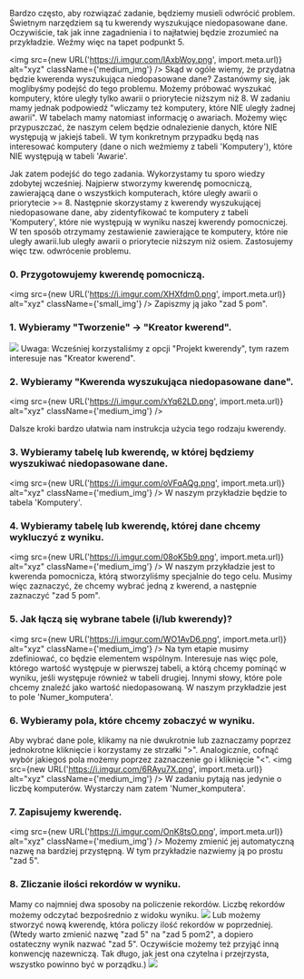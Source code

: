 Bardzo często, aby rozwiązać zadanie, będziemy musieli odwrócić problem. Świetnym narzędziem są tu kwerendy wyszukujące niedopasowane dane. Oczywiście, tak jak inne zagadnienia i to najłatwiej będzie zrozumieć na przykładzie. Weźmy więc na tapet podpunkt 5.

<img src={new URL('https://i.imgur.com/lAxbWoy.png', import.meta.url)} alt="xyz" className={'medium_img'} />
Skąd w ogóle wiemy, że przydatna będzie kwerenda wyszukująca niedopasowane dane?
Zastanówmy się, jak moglibyśmy podejść do tego problemu. Możemy próbować wyszukać komputery, które uległy tylko awarii o priorytecie niższym niż 8. W zadaniu mamy jednak podpowiedź "wliczamy też komputery, które NIE uległy żadnej awarii". W tabelach mamy natomiast informację o awariach. Możemy więc przypuszczać, że naszym celem będzie odnalezienie danych, które NIE występują w jakiejś tabeli. W tym konkretnym przypadku będą nas interesować komputery (dane o nich weźmiemy z tabeli 'Komputery'), które NIE występują w tabeli 'Awarie'.

Jak zatem podejść do tego zadania. Wykorzystamy tu sporo wiedzy zdobytej wcześniej. Najpierw stworzymy kwerendę pomocniczą, zawierającą dane o wszystkich komputerach, które uległy awarii o priorytecie >= 8.
Następnie skorzystamy z kwerendy wyszukującej niedopasowane dane, aby zidentyfikować te komputery z tabeli 'Komputery', które nie występują w wyniku naszej kwerendy pomocniczej. W ten sposób otrzymamy zestawienie zawierające te komputery, które nie uległy awarii.lub uległy awarii o priorytecie niższym niż osiem. Zastosujemy więc tzw. odwrócenie problemu.

### 0. Przygotowujemy kwerendę pomocniczą.
<img src={new URL('https://i.imgur.com/XHXfdm0.png', import.meta.url)} alt="xyz" className={'small_img'} />
Zapiszmy ją jako "zad 5 pom".

### 1. Wybieramy "Tworzenie" -> "Kreator kwerend".
![](https://i.imgur.com/FzGDbQe.png)
Uwaga: Wcześniej korzystaliśmy z opcji "Projekt kwerendy", tym razem interesuje nas "Kreator kwerend".

### 2. Wybieramy "Kwerenda wyszukująca niedopasowane dane".
<img src={new URL('https://i.imgur.com/xYq62LD.png', import.meta.url)} alt="xyz" className={'medium_img'} />

Dalsze kroki bardzo ułatwia nam instrukcja użycia tego rodzaju kwerendy.

### 3. Wybieramy tabelę lub kwerendę, w której będziemy wyszukiwać niedopasowane dane.
<img src={new URL('https://i.imgur.com/oVFqAQg.png', import.meta.url)} alt="xyz" className={'medium_img'} />
W naszym przykładzie będzie to tabela 'Komputery'.

### 4. Wybieramy tabelę lub kwerendę, której dane chcemy wykluczyć z wyniku.
<img src={new URL('https://i.imgur.com/08oK5b9.png', import.meta.url)} alt="xyz" className={'medium_img'} />
W naszym przykładzie jest to kwerenda pomocnicza, którą stworzyliśmy specjalnie do tego celu. Musimy więc zaznaczyć, że chcemy wybrać jedną z kwerend, a następnie zaznaczyć "zad 5 pom".

### 5. Jak łączą się wybrane tabele (i/lub kwerendy)?
<img src={new URL('https://i.imgur.com/WO1AvD6.png', import.meta.url)} alt="xyz" className={'medium_img'} />
Na tym etapie musimy zdefiniować, co będzie elementem wspólnym. Interesuje nas więc pole, którego wartość występuje w pierwszej tabeli, a którą chcemy pominąć w wyniku, jeśli występuje również w tabeli drugiej. Innymi słowy, które pole chcemy znaleźć jako wartość niedopasowaną.
W naszym przykładzie jest to pole 'Numer_komputera'.

### 6. Wybieramy pola, które chcemy zobaczyć w wyniku.
Aby wybrać dane pole, klikamy na nie dwukrotnie lub zaznaczamy poprzez jednokrotne kliknięcie i korzystamy ze strzałki ">". Analogicznie, cofnąć wybór jakiegoś pola możemy poprzez zaznaczenie go i kliknięcie "<".
<img src={new URL('https://i.imgur.com/6RAyu7X.png', import.meta.url)} alt="xyz" className={'medium_img'} />
W zadaniu pytają nas jedynie o liczbę komputerów. Wystarczy nam zatem 'Numer_komputera'.

### 7. Zapisujemy kwerendę.
<img src={new URL('https://i.imgur.com/OnK8tsO.png', import.meta.url)} alt="xyz" className={'medium_img'} />
Możemy zmienić jej automatyczną nazwę na bardziej przystępną. W tym przykładzie nazwiemy ją po prostu "zad 5".

### 8. Zliczanie ilości rekordów w wyniku.
Mamy co najmniej dwa sposoby na policzenie rekordów.
Liczbę rekordów możemy odczytać bezpośrednio z widoku wyniku.
![](https://i.imgur.com/n1PUos9.png)
Lub możemy stworzyć nową kwerendę, która policzy ilość rekordów w poprzedniej. (Wtedy warto zmienić nazwę "zad 5" na "zad 5 pom2", a dopiero ostateczny wynik nazwać "zad 5". Oczywiście możemy też przyjąć inną konwencję nazewniczą. Tak długo, jak jest ona czytelna i przejrzysta, wszystko powinno być w porządku.)
![](https://i.imgur.com/3ZfhSEG.png)